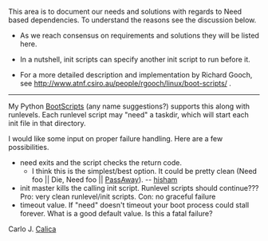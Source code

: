This area is to document our needs and solutions with regards to Need based dependencies.  To understand the reasons see the discussion below.

* As we reach consensus on requirements and solutions they will be listed here.

* In a nutshell, init scripts can specify another init script to run before it.

* For a more detailed description and implementation by Richard Gooch, see  http://www.atnf.csiro.au/people/rgooch/linux/boot-scripts/ .

----
My Python [[BootScripts]] (any name suggestions?) supports this along with runlevels.  Each runlevel script may "need" a taskdir, which will start each init file in that directory.

I would like some input on proper failure handling.  Here are a few possibilities.
* need exits and the script checks the return code.
** I think this is the simplest/best option. It could be pretty clean (Need foo || Die, Need foo || [[PassAway]]). -- [[hisham]]
* init master kills the calling init script.  Runlevel scripts should continue???  Pro: very clean runlevel/init scripts.  Con: no graceful failure
* timeout value.  If "need" doesn't timeout your boot process could stall forever.  What is a good default value.  Is this a fatal failure?

Carlo J. [[Calica]]

{{Discussions}}